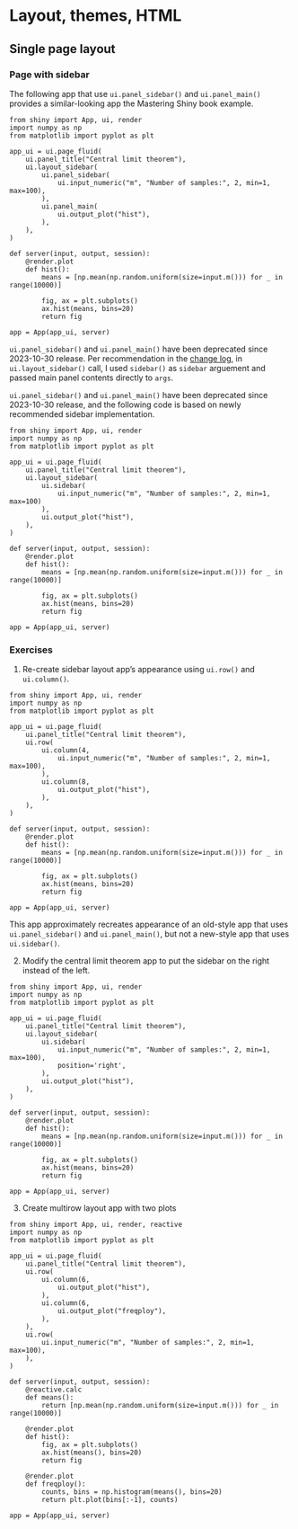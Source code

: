 # Layout, themes, HTML

## Single page layout

### Page with sidebar

The following app that use `ui.panel_sidebar()` and `ui.panel_main()` provides a similar-looking app the Mastering Shiny book example.  

```.python
from shiny import App, ui, render
import numpy as np
from matplotlib import pyplot as plt

app_ui = ui.page_fluid(
    ui.panel_title("Central limit theorem"),
    ui.layout_sidebar(
        ui.panel_sidebar(
            ui.input_numeric("m", "Number of samples:", 2, min=1, max=100),
        ),
        ui.panel_main(
            ui.output_plot("hist"),
        ),        
    ),
)

def server(input, output, session):
    @render.plot
    def hist():
        means = [np.mean(np.random.uniform(size=input.m())) for _ in range(10000)]

        fig, ax = plt.subplots()
        ax.hist(means, bins=20)
        return fig
    
app = App(app_ui, server)
```

::: {.callout-note}
`ui.panel_sidebar()` and `ui.panel_main()` have been deprecated since 2023-10-30 release. Per recommendation in the [change log](https://github.com/posit-dev/py-shiny/blob/main/CHANGELOG.md), in `ui.layout_sidebar()` call, I used `sidebar()` as `sidebar` arguement and passed main panel contents directly to `args`.
:::


`ui.panel_sidebar()` and `ui.panel_main()` have been deprecated since 2023-10-30 release, and the following code is based on newly recommended sidebar implementation.


```.python
from shiny import App, ui, render
import numpy as np
from matplotlib import pyplot as plt

app_ui = ui.page_fluid(
    ui.panel_title("Central limit theorem"),
    ui.layout_sidebar(
        ui.sidebar(
            ui.input_numeric("m", "Number of samples:", 2, min=1, max=100)
        ),
        ui.output_plot("hist"),
    ),
)

def server(input, output, session):
    @render.plot
    def hist():
        means = [np.mean(np.random.uniform(size=input.m())) for _ in range(10000)]

        fig, ax = plt.subplots()
        ax.hist(means, bins=20)
        return fig
    
app = App(app_ui, server)
```



### Exercises

1. Re-create sidebar layout app's appearance using `ui.row()` and `ui.column()`.

```.python
from shiny import App, ui, render
import numpy as np
from matplotlib import pyplot as plt

app_ui = ui.page_fluid(
    ui.panel_title("Central limit theorem"),
    ui.row(
        ui.column(4,
            ui.input_numeric("m", "Number of samples:", 2, min=1, max=100),
        ),
        ui.column(8,
            ui.output_plot("hist"),
        ),
    ),
)

def server(input, output, session):
    @render.plot
    def hist():
        means = [np.mean(np.random.uniform(size=input.m())) for _ in range(10000)]

        fig, ax = plt.subplots()
        ax.hist(means, bins=20)
        return fig

app = App(app_ui, server)
```

::: {.callout-note}
This app approximately recreates appearance of an old-style app that uses `ui.panel_sidebar()` and `ui.panel_main()`, but not a new-style app that uses `ui.sidebar()`.
:::



2. Modify the central limit theorem app to put the sidebar on the right instead of the left.


```.python
from shiny import App, ui, render
import numpy as np
from matplotlib import pyplot as plt

app_ui = ui.page_fluid(
    ui.panel_title("Central limit theorem"),
    ui.layout_sidebar(
        ui.sidebar(
            ui.input_numeric("m", "Number of samples:", 2, min=1, max=100),
            position='right',
        ),
        ui.output_plot("hist"),
    ),
)

def server(input, output, session):
    @render.plot
    def hist():
        means = [np.mean(np.random.uniform(size=input.m())) for _ in range(10000)]

        fig, ax = plt.subplots()
        ax.hist(means, bins=20)
        return fig
    
app = App(app_ui, server)
```


3. Create multirow layout app with two plots

```.python
from shiny import App, ui, render, reactive
import numpy as np
from matplotlib import pyplot as plt

app_ui = ui.page_fluid(
    ui.panel_title("Central limit theorem"),
    ui.row(
        ui.column(6, 
            ui.output_plot("hist"),
        ),
        ui.column(6,
            ui.output_plot("freqploy"),
        ),
    ),
    ui.row(
        ui.input_numeric("m", "Number of samples:", 2, min=1, max=100),
    ),
)

def server(input, output, session):
    @reactive.calc
    def means():
        return [np.mean(np.random.uniform(size=input.m())) for _ in range(10000)]

    @render.plot
    def hist():
        fig, ax = plt.subplots()
        ax.hist(means(), bins=20)
        return fig
    
    @render.plot
    def freqploy():
        counts, bins = np.histogram(means(), bins=20)
        return plt.plot(bins[:-1], counts)
    
app = App(app_ui, server)
```
